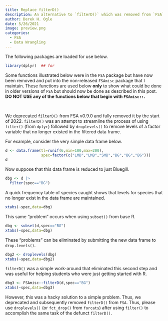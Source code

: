 ```yaml
---
title: Replace filterD()
description: An alternative to `filterD()` which was removed from `FSA`.
author: Derek H. Ogle
date: 5/26/2021
image: preview.png
categories:
  - FSA
  - Data Wrangling
---
```


:::{.callout-note}
The following packages are loaded for use below.
:::

```r
library(dplyr)  ## for
```

:::{.callout-note}
Some functions illustrated below were in the `FSA` package but have now been removed and put into the non-released `FSAmisc` package that I maintain. These functions are used below **only** to show what could be done in older versions of `FSA` but should now be done as described in this post. **DO NOT USE any of the functions below that begin with `FSAmisc::`.**
:::

&nbsp;

We deprecated `filterD()` from FSA v0.9.0 and fully removed it by the start of 2022. `filterD()` was an attempt to streamline the process of using `filter()` (from `dplyr`) followed by `droplevels()` to remove levels of a factor variable that no longer existed in the filtered data frame.

For example, consider the very simple data frame below.

```r
d <- data.frame(tl=runif(6,min=100,max=200),
                spec=factor(c("LMB","LMB","SMB","BG","BG","BG")))
d
```

Now suppose that this data frame is reduced to just Bluegill.

```r
dbg <- d |>
  filter(spec=="BG")
```

A quick frequency table of species caught shows that levels for species that no longer exist in the data frame are maintained.

```r
xtabs(~spec,data=dbg)
```

This same "problem" occurs when using `subset()` from base R.

```r
dbg <- subset(d,spec=="BG")
xtabs(~spec,data=dbg)
```

These "problems" can be eliminated by submitting the new data frame to `drop.levels()`.

```r
dbg2 <- droplevels(dbg)
xtabs(~spec,data=dbg2)
```

`filterD()` was a simple work-around that eliminated this second step and was useful for helping students who were just getting started with R.

```r
dbg3 <- FSAmisc::filterD(d,spec=="BG")
xtabs(~spec,data=dbg3)
```

However, this was a hacky solution to a simple problem. Thus, we deprecated and subsequently removed `filterD()` from `FSA`. Thus, please use `droplevels()` (or `fct_drop()` from `forcats`) after using `filter()` to accomplish the same task of the defunct `filterD()`.
